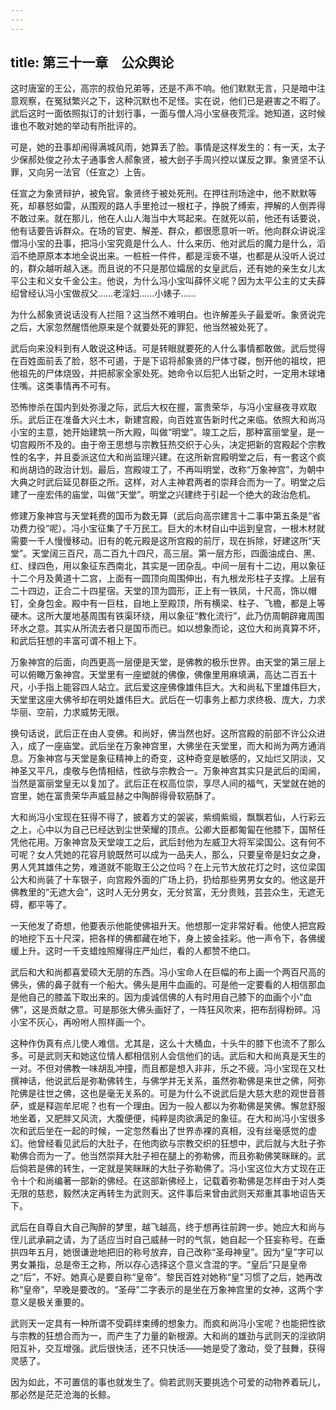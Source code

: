 ```yaml
---
---
---
```

title: 第三十一章　公众舆论
---




这时唐室的王公，高宗的叔伯兄弟等，还是不声不响。他们默默无言，只是暗中注意观察，在冤狱繁兴之下，这种沉默也不足怪。实在说，他们已是避害之不暇了。武后这时一面依照拟订的计划行事，一面与僧人冯小宝昼夜荒淫。她知道，这时候谁也不敢对她的举动有所批评的。

可是，她的丑事却闹得满城风雨，她算丢了脸。事情是这样发生的：有一天，太子少保郝处俊之孙太子通事舍人郝象贤，被大刽子手周兴控以谋反之罪。象贤坚不认罪，又向另一法官（任宣之）上告。

任宣之为象贤辩护，被免官。象贤终于被处死刑。在押往刑场途中，他不默默等死，却暴怒如雷，从围观的路人手里抢过一根杠子，挣脱了缚索，押解的人倒弄得不敢过来。就在那儿，他在人山人海当中大骂起来。在就死以前，他还有话要说，他有话要告诉群众。在场的官吏、解差、群众，都很愿意听一听。他向群众讲说淫僧冯小宝的丑事，把冯小宝究竟是什么人、什么来历、他对武后的魔力是什么，滔滔不绝原原本本地全说出来。一桩桩一件件，都是淫亵不堪，也都是从没听人说过的，群众越听越入迷。而且说的不只是那位孀居的女皇武后，还有她的亲生女儿太平公主和义女千金公主。他说，为什么冯小宝叫薛怀义呢？因为太平公主的丈夫薛绍曾经认冯小宝做叔父……老淫妇……小婊子……

为什么郝象贤说话没有人拦阻？这当然不难明白。也许解差头子最爱听。象贤说完之后，大家忽然醒悟他原来是个就要处死的罪犯，他当然被处死了。

武后向来没料到有人敢说这种话。可是转眼就要死的人什么事情都敢做。武后觉得在百姓面前丢了脸，怒不可遏，于是下诏将郝象贤的尸体寸磔，刨开他的祖坟，把他祖先的尸体烧毁，并把郝家全家处死。她命令以后犯人出斩之时，一定用木球堵住嘴。这类事情再不可有。

恐怖惨杀在国内到处弥漫之际，武后大权在握，富贵荣华，与冯小宝昼夜寻欢取乐。武后正在准备大兴土木，新建宫殿，向百姓宣告新时代之来临。依照大和尚冯小宝的主意，她开始建筑一所大殿，叫做“明堂”。竣工之后，那种富丽堂皇，是一切宫殿所不及的。由于帝王思想与宗教狂热交织于心头，决定把新的宫殿起个宗教性的名字，并且委派这位大和尚监理兴建。在这所新宫殿明堂之后，有一套这个疯和尚胡诌的政治计划。最后，宫殿竣工了，不再叫明堂，改称“万象神宫”，为朝中大典之时武后延见群臣之所。这样，对人主神君两者的崇拜合而为一了。明堂之后建了一座宏伟的庙堂，叫做“天堂”。明堂之兴建终于引起一个绝大的政治危机。

修建万象神宫与天堂耗费的国币为数无算（武后向高宗建言十二事中第五条是“省功费力役”呢）。冯小宝征集了千万民工。巨大的木材自山中运到皇宫，一根木材就需要一千人慢慢移动。旧有的乾元殿是这所宫殿的前厅，现在拆除，好建这所“天堂”。天堂阔三百尺，高二百九十四尺，高三层。第一层方形，四面油成白、黑、红、绿四色，用以象征东西南北，其实是一团杂乱。中间一层有十二边，用以象征十二个月及黄道十二宫，上面有一圆顶向周围伸出，有九根龙形柱子支撑。上层有二十四边，正合二十四星宿。天堂的顶为圆形，正上有一铁凤，十尺高，饰以帽钉，全身包金。殿中有一巨柱，自地上至殿顶，所有横梁、柱子、飞檐，都是上等硬木。这所大厦地基周围有铁渠环绕，用以象征“教化流行”，此乃仿周朝辟雍周围环水之意。其实从所流去者只是国币而已。如以想象而论，这位大和尚真算不坏，和武后狂想的丰富可谓不相上下。

万象神宫的后面，向西更高一层便是天堂，是佛教的极乐世界。由天堂的第三层上可以俯瞰万象神宫。天堂里有一座塑就的佛像，佛像里用麻填满，高达二百五十尺，小手指上能容四人站立。武后爱这座佛像雄伟巨大。大和尚私下里雄伟巨大，天堂里这座大佛爷却在明处雄伟巨大。武后在一切事务上都力求终极、庞大，力求华丽、空前，力求威势无限。

换句话说，武后正在由人变佛。和尚好，佛当然也好。这所宫殿的前部不许公众进入，成了一座庙堂。武后坐在万象神宫里，大佛坐在天堂里，而大和尚为两方通消息。万象神宫与天堂是象征精神上的奇变，这种奇变是敏感的，又灿烂又阴淡，又神圣又平凡，虔敬与色情相结，性欲与宗教合一。万象神宫其实只是武后的闺阃，当然是富丽堂皇无以复加了。武后正在权高位崇，享尽人间的福气，天堂就在她的宫里，她在富贵荣华声威显赫之中陶醉得骨软筋酥了。

大和尚冯小宝现在狂得不得了，披着方丈的袈裟，紫绸紫缎，飘飘若仙，人行彩云之上，心中以为自己已经达到尘世荣耀的顶点。公卿大臣都匍匐在他膝下，国帑任凭他花用。万象神宫及天堂竣工之后，武后封他为左威卫大将军梁国公。这有何不可呢？女人凭她的花容月貌既然可以成为一品夫人，那么，只要皇帝是妇女之身，男人凭其雄伟之势，难道就不能取王公之位吗？在上元节大放花灯之时，这位梁国公大和尚装了十车银子，向宫殿外面的广场上扔，扔给那些男男女女的。他这是开佛教里的“无遮大会”，这时人无分男女，无分贫富，无分贵贱，芸芸众生，无遮无碍，都平等了。

一天他发了奇想，他要表示他能使佛祖升天。他想那一定非常好看。他使人把宫殿的地挖下五十尺深，把各样的佛都藏在地下，身上披金挂彩。他一声令下，各佛缓缓上升。这时一千支蜡烛照耀得庄严灿烂，看的人都赞不绝口。

武后和大和尚都喜爱硕大无朋的东西。冯小宝命人在巨幅的布上画一个两百尺高的佛头，佛的鼻子就有一个船大。佛头是用牛血画的。可是他一定要看的人相信那血是他自己的膝盖下取出来的。因为虔诚信佛的人有时用自己膝下的血画个小“血佛”，这是贡献之意。可是那张大佛头画好了，一阵狂风吹来，把布刮得粉碎。冯小宝不灰心，再吩咐人照样画一个。

这种作伪真有点儿使人难信。尤其是，这么十大桶血，十头牛的膝下也流不了那么多。可是武则天和她这位情人都相信别人会信他们的话。武后和大和尚真是天生的一对。不但对佛教一味胡乱冲撞，而且都是想入非非，乐之不疲。冯小宝现在又杜撰神话，他说武后是弥勒佛转生，与佛学并无关系，虽然弥勒佛是来世之佛，阿弥陀佛是往世之佛，这也是毫无关系的。可是为什么不说武后是大慈大悲的观世音菩萨，或是释迦牟尼呢？也有一个理由。因为一般人都以为弥勒佛是笑佛。懈怠舒服地坐着，又肥胖又风流，大腹便便，纯粹是肉欲满足的象征。在大和尚冯小宝很多次和武后坐在一起的时候，一定忽然看出了世界赤裸的真相，没有丝毫感觉的虚幻。他曾经看见武后的大肚子，在他肉欲与宗教交织的狂想中，武后就与大肚子弥勒佛合而为一了。他当然崇拜大肚子袒在腿上的弥勒佛，而且弥勒佛笑眯眯的。武后倘若是佛的转生，一定就是笑眯眯的大肚子弥勒佛了。冯小宝这位大方丈现在正令十个和尚编著一部新的佛经。在这部新佛经上，记载着弥勒佛是怎样由于对人类无限的慈悲，毅然决定再转生为武则天。这件事后来曾由武则天郑重其事地诏告天下。

武后在自尊自大自己陶醉的梦里，越飞越高，终于想再往前跨一步。她应大和尚与侄儿武承嗣之请，为了适应当时自己威赫一时的气氛，她自起一个狂妄称号。在垂拱四年五月，她很谦逊地把旧的称号放弃，自己改称“圣母神皇”。因为“皇”字可以男女兼指，总是帝王之称，所以存心选择这个意义含混的字。“皇后”只是皇帝之“后”，不好。她真心是要自称“皇帝”。黎民百姓对她称“皇”习惯了之后，她再改称“皇帝”，早晚是要改的。“圣母”二字表示的是坐在万象神宫里的女神，这两个字意义是极关重要的。

武则天一定具有一种所谓不受羁绊束缚的想象力。而疯和尚冯小宝呢？也能把性欲与宗教的狂想合而为一，而产生了力量的新根源。大和尚的雄劲与武则天的淫欲阴阳互补，交互增强。武后很快活，还不只快活——她是受了激动，受了鼓舞，获得灵感了。

因为如此，不可置信的事也就发生了。倘若武则天要挑选个可爱的动物养着玩儿，那必然是茫茫沧海的长鲸。